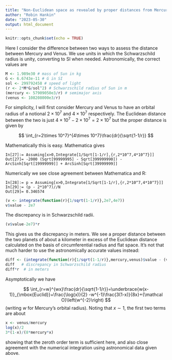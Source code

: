 ```yaml
---
title: "Non-Euclidean space as revealed by proper distances from Mercury to Venus"
author: "Robin Hankin"
date: "2023-05-30"
output: html_document
---
```


```r
knitr::opts_chunk$set(echo = TRUE)
```

Here I consider the difference between two ways to assess the distance
between Mercury and Venus.  We use units in which the Schwarzschild
radius is unity, converting to SI when needed.  Astronomically, the
correct values are

```r
M <- 1.989e30 # mass of Sun in kg
G <- 6.6743e-11 # G in SI
sol <- 299792458 # speed of light
(r <- 2*M*G/sol^2) # Schwarzschild radius of Sun in m
(mercury <- 57909050e3/r) # semimajor axis
(venus <- 108208000e3/r)
```

For simplicity, I will first consider Mercury and Venus to have an
orbital radius of a notional $2\times 10^7$ and $4\times 10^7$
respectively.  The Euclidean distance between the two is just $4\times
10^7-2\times 10^7=2\times 10^7$ but the proper distance is given by

$$
\int_{r=2\times 10^7}^{4\times 10^7}\frac{dr}{\sqrt{1-1/r}}
$$

Mathematically this is easy.  Mathematica gives

```
In[27]:= Assuming[x>0,Integrate[1/Sqrt[1-1/r],{r,2*10^7,4*10^7}]]                                                                                                                     
Out[27]= -2000 (Sqrt[99999995] - Sqrt[399999990]) - ArcSinh[Sqrt[19999999]] + ArcSinh[Sqrt[39999999]]
```

Numerically we see close agreement between Mathematica and R:

```
In[28]:= p = Assuming[x>0,Integrate[1/Sqrt[1-1/r],{r,2*10^7,4*10^7}]]                        
In[29]:= (p - 2*10^7)//N
Out[29]= 0.346574
```

```r
(v <- integrate(function(r){1/sqrt(1-1/r)},2e7,4e7))
v$value - 2e7
```


The discrepancy is in Schwarzschild radii.

```r
(v$value-2e7)*r
```

This gives us the discrepancy in meters.  We see a proper distance
between the two planets of about a kilometer in excess of the
Euclidean distance calculated on the basis of circumferential radius
and flat space.  It's not that much harder to use the astronomically
accurate values instead:

```r
diff <- (integrate(function(r){1/sqrt(1-1/r)},mercury,venus)$value - (venus-mercury))
diff   # discrepancy in Schwarzschild radius
diff*r  # in meters
```

Asymptotically we have

$$
\int_{r=w}^{wx}\frac{dr}{\sqrt{1-1/r}}=\underbrace{w(x-1)}_{\mbox{Euclid}}+\frac{\log(x)}{2} -w^{-1}\frac{3(1-x)}{8x}+{\mathcal O}\left(w^{-2}\right)
$$
(writing $w$ for Mercury's orbital radius).  Noting that $x\sim 1$, the first two terms are about 

```r
x <- venus/mercury
log(x)/2
3*(1-x)/(8*mercury*x)
```

showing that the zeroth order term is sufficient here, and also close
agreement with the numerical integration using astronomical data given
above.